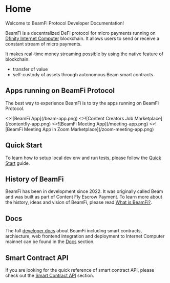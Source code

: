 # Home

Welcome to BeamFi Protocol Developer Documentation!

BeamFi is a decentralized DeFi protocol for micro payments running on [Dfinity Internet Computer](https://internetcomputer.org) blockchain.
It allows users to send or receive a constant stream of micro payments.

It makes real-time money streaming possible by using the native feature of blockchain:

- transfer of value
- self-custody of assets through autonomous Beam smart contracts

## Apps running on BeamFi Protocol


The best way to experience BeamFi is to try the apps running on BeamFi Protocol.

<Cards num={2}>
  <Card
    image
    arrow
    title="BeamFi App"
    href="https://beamfi.app/getpaid"
    target="new"
  >
    <>![BeamFi App](/beam-app.png)</>
  </Card>
  <Card
    image
    arrow
    title="Content Fly App"
    href="https://main.contentfly.app/creators.html"
    target="new"
  >
    <>![Content Creators Job Marketplace](/contentfly-app.png)</>
  </Card>
  <Card
    image
    arrow
    title="BeamFi Meeting App"
    href="https://beamfi.app/newmeeting"
    target="new"
  >
    <>![BeamFi Meeting App](/meeting-app.png)</>
  </Card>
  <Card
    image
    arrow
    title="BeamFi Meeting App in Zoom Marketplace"
    href="https://marketplace.zoom.us/apps/sjH1I9WvT4O7Si2R61bbSg"
    target="new"
  >
    <>![BeamFi Meeting App in Zoom Marketplace](/zoom-meeting-app.png)</>
  </Card>
</Cards>

## Quick Start

To learn how to setup local dev env and run tests, please follow the [Quick Start](/docs/quickstart) guide.

## History of BeamFi

BeamFi has been in development since 2022. It was originally called Beam and was built as part of Content Fly Escrow Payment.
To learn more about the history, ideas and vision of BeamFi, please read [What is BeamFi?](/whatis).

## Docs

The full [developer docs](/docs) about BeamFi including smart contracts, archiecture, web frontend integration and deployment to Internet Computer mainnet can be found in the [Docs](/docs) section.

## Smart Contract API

If you are looking for the quick reference of smart contract API, please check out the [Smart Contract API](/apidoc) section.
